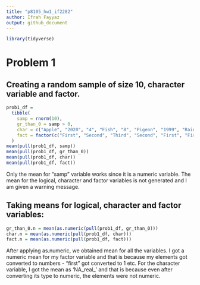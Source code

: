 ```yaml
---
title: "p8105_hw1_if2282"
author: Ifrah Fayyaz
output: github_document
---
```


```r
library(tidyverse)
```

# Problem 1

## Creating a random sample of size 10, character variable and factor.

```r
prob1_df = 
  tibble(
    samp = rnorm(10),
    gr_than_0 = samp > 0,
    char = c("Apple", "2020", "4", "Fish", "8", "Pigeon", "1999", "Rain", "987", "gr8"),
    fact = factor(c("First", "Second", "Third", "Second", "First", "First", "Third", "First", "Second", "Second"))
  )
mean(pull(prob1_df, samp))
mean(pull(prob1_df, gr_than_0))
mean(pull(prob1_df, char))
mean(pull(prob1_df, fact))
```
Only the mean for "samp" variable works since it is a numeric variable. The mean for the logical, character and factor variables is not generated and I am given a warning message.


## Taking means for logical, character and factor variables:

```r
gr_than_0.n = mean(as.numeric(pull(prob1_df, gr_than_0)))
char.n = mean(as.numeric(pull(prob1_df, char)))
fact.n = mean(as.numeric(pull(prob1_df, fact)))
```
After applying as.numeric, we obtained mean for all the variables. I got a numeric mean for my factor variable and that is because my elements got converted to numbers - "first" got converted to 1 etc. For the character variable, I got the mean as 'NA_real_' and that is because even after converting its type to numeric, the elements were not numeric.











